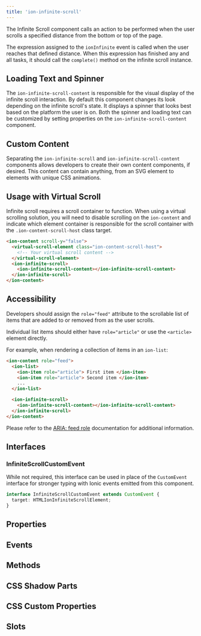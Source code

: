 ```yaml
---
title: 'ion-infinite-scroll'
---
```



<head>
  <title>Infinite Scroller | ion-infinite-scroll Action Component</title>
  <meta
    name="description"
    content="The ion-infinite-scroll component calls an action to be performed when the user scrolls a specified distance from the bottom or top of the page."
  />
</head>


The Infinite Scroll component calls an action to be performed when the user scrolls a specified distance from the bottom or top of the page.

The expression assigned to the `ionInfinite` event is called when the user reaches that defined distance. When this expression has finished any and all tasks, it should call the `complete()` method on the infinite scroll instance.


<Basic />

## Loading Text and Spinner

The `ion-infinite-scroll-content` is responsible for the visual display of the infinite scroll interaction. By default this component changes its look depending on the infinite scroll's state. It displays a spinner that looks best based on the platform the user is on. Both the spinner and loading text can be customized by setting properties on the `ion-infinite-scroll-content` component.


<InfiniteScrollContent />

## Custom Content

Separating the `ion-infinite-scroll` and `ion-infinite-scroll-content` components allows developers to create their own content components, if desired. This content can contain anything, from an SVG element to elements with unique CSS animations.


<CustomContent />

## Usage with Virtual Scroll

Infinite scroll requires a scroll container to function. When using a virtual scrolling solution, you will need to disable scrolling on the `ion-content` and indicate which element container is responsible for the scroll container with the `.ion-content-scroll-host` class target.

```html
<ion-content scroll-y="false">
  <virtual-scroll-element class="ion-content-scroll-host">
    <!-- Your virtual scroll content -->
  </virtual-scroll-element>
  <ion-infinite-scroll>
    <ion-infinite-scroll-content></ion-infinite-scroll-content>
  </ion-infinite-scroll>
</ion-content>
```

## Accessibility

Developers should assign the `role="feed"` attribute to the scrollable list of items that are added to or removed from as the user scrolls.

Individual list items should either have `role="article"` or use the `<article>` element directly.

For example, when rendering a collection of items in an `ion-list`:

```html
<ion-content role="feed">
  <ion-list>
    <ion-item role="article"> First item </ion-item>
    <ion-item role="article"> Second item </ion-item>
    ...
  </ion-list>

  <ion-infinite-scroll>
    <ion-infinite-scroll-content></ion-infinite-scroll-content>
  </ion-infinite-scroll>
</ion-content>
```

Please refer to the [ARIA: feed role](https://developer.mozilla.org/en-US/docs/Web/Accessibility/ARIA/Roles/feed_role) documentation for additional information.

## Interfaces

### InfiniteScrollCustomEvent

While not required, this interface can be used in place of the `CustomEvent` interface for stronger typing with Ionic events emitted from this component.

```typescript
interface InfiniteScrollCustomEvent extends CustomEvent {
  target: HTMLIonInfiniteScrollElement;
}
```

## Properties

<Props />

## Events

<Events />

## Methods

<Methods />

## CSS Shadow Parts

<Parts />

## CSS Custom Properties

<CustomProps />

## Slots

<Slots />
